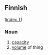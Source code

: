 ==Finnish==
([[Wiktionary:Finnish_index_t|index T]])

===Noun===

# [[capacity]]
# [[volume]] of thing